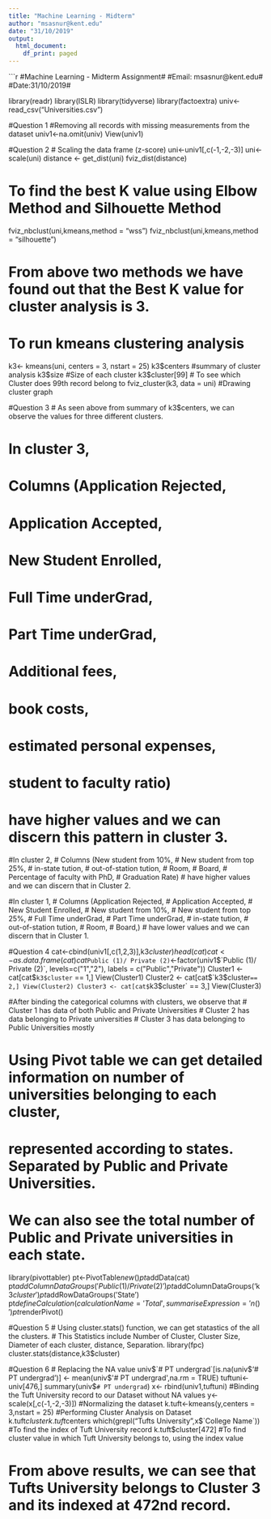 ---
title: "Machine Learning - Midterm"
author: "msasnur@kent.edu"
date: "31/10/2019"
output:
  html_document:
    df_print: paged
---
```{r}
#Machine Learning - Midterm Assignment#
#Email: msasnur@kent.edu#
#Date:31/10/2019#

library(readr)
library(ISLR)
library(tidyverse)
library(factoextra)
univ<-read_csv("Universities.csv")

#Question 1
#Removing all records with missing measurements from the dataset
univ1<-na.omit(univ)
View(univ1)

#Question 2
# Scaling the data frame (z-score)
uni<-univ1[,c(-1,-2,-3)]
uni<-scale(uni)
distance <- get_dist(uni)
fviz_dist(distance)

# To find the best K value using Elbow Method and Silhouette Method
fviz_nbclust(uni,kmeans,method = "wss")
fviz_nbclust(uni,kmeans,method = "silhouette")

# From above two methods we have found out that the Best K value for cluster analysis is 3.

# To run kmeans clustering analysis 
k3<- kmeans(uni, centers = 3, nstart = 25)
k3$centers #summary of cluster analysis
k3$size #Size of each cluster
k3$cluster[99] # To see which Cluster does 99th record belong to 
fviz_cluster(k3, data = uni) #Drawing cluster graph

#Question 3
# As seen above from summary of k3$centers, we can observe the values for three different clusters.

# In cluster 3,
# Columns (Application Rejected, 
#            Application Accepted, 
#            New Student Enrolled, 
#            Full Time underGrad, 
#            Part Time underGrad, 
#            Additional fees, 
#            book costs, 
#            estimated personal expenses, 
#            student to faculty ratio) 
#            have higher values and we can discern this pattern in cluster 3.

#In cluster 2,
# Columns (New student from 10%,
#          New student from top 25%, 
#          in-state tution, 
#          out-of-station tution, 
#          Room, 
#          Board,
#          Percentage of faculty with PhD,
#          Graduation Rate)
#          have higher values and we can discern that in Cluster 2. 

#In cluster 1,
# Columns (Application Rejected, 
#            Application Accepted, 
#            New Student Enrolled,
#            New student from 10%,
#            New student from top 25%,
#            Full Time underGrad,
#            Part Time underGrad,
#            in-state tution,
#            out-of-station tution,
#            Room,
#            Board,)
#            have lower values and we can discern that in Cluster 1.

#Question 4
cat<-cbind(univ1[,c(1,2,3)],k3$cluster)
head(cat)
cat<-as.data.frame(cat)
cat$`Public (1)/ Private (2)`<-factor(univ1$`Public (1)/ Private (2)`, levels=c("1","2"), labels = c("Public","Private"))
Cluster1 <- cat[cat$`k3$cluster` == 1,]
View(Cluster1)
Cluster2 <- cat[cat$`k3$cluster` == 2,]
View(Cluster2)
Cluster3 <- cat[cat$`k3$cluster` == 3,]
View(Cluster3)

#After binding the categorical columns with clusters, we observe that
# Cluster 1 has data of both Public and Private Universities
# Cluster 2 has data belonging to Private universities
# Cluster 3 has data belonging to Public Universities mostly

# Using Pivot table we can get detailed information on number of universities belonging to each cluster, 
# represented according to states. Separated by Public and Private Universities.
# We can also see the total number of Public and Private universities in each state.

library(pivottabler)
pt<-PivotTable$new()
pt$addData(cat)
pt$addColumnDataGroups('Public (1)/ Private (2)')
pt$addColumnDataGroups('k3$cluster')
pt$addRowDataGroups('State')
pt$defineCalculation(calculationName= 'Total', summariseExpression = 'n()')
pt$renderPivot()


#Question 5
# Using cluster.stats() function, we can get statastics of the all the clusters.
# This Statistics include Number of Cluster, Cluster Size, Diameter of each cluster, distance, Separation.
library(fpc)
cluster.stats(distance,k3$cluster)
 

#Question 6
# Replacing the NA value
univ$`# PT undergrad`[is.na(univ$'# PT undergrad')] <- mean(univ$'# PT undergrad',na.rm = TRUE)
tuftuni<-univ[476,] 
summary(univ$`# PT undergrad`)
x<- rbind(univ1,tuftuni) #Binding the Tuft University record to our Dataset without NA values
y<- scale(x[,c(-1,-2,-3)]) #Normalizing the dataset
k.tuft<-kmeans(y,centers = 3,nstart = 25) #Performing Cluster Analysis on Dataset
k.tuft$cluster 
k.tuft$centers
which(grepl("Tufts University",x$`College Name`)) #To find the index of Tuft University record
k.tuft$cluster[472] #To find cluster value in which Tuft University belongs to, using the index value

# From above results, we can see that Tufts University belongs to Cluster 3 and its indexed at 472nd record. 